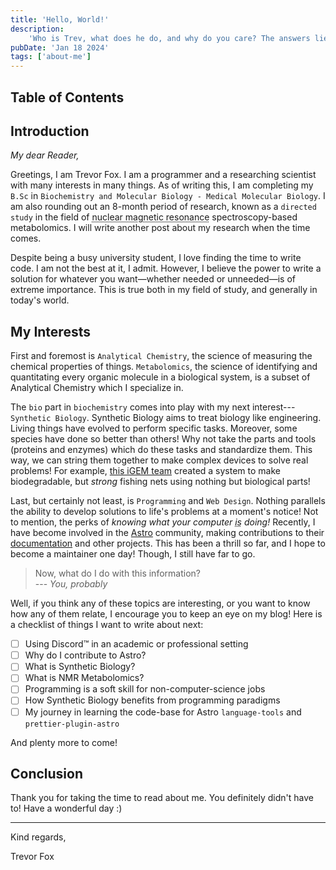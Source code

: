 ```yaml
---
title: 'Hello, World!'
description:
    'Who is Trev, what does he do, and why do you care? The answers lie here.'
pubDate: 'Jan 18 2024'
tags: ['about-me']
---
```


## Table of Contents

## Introduction

*My dear Reader,*

Greetings, I am Trevor Fox. I am a programmer and a researching scientist with
many interests in many things. As of writing this, I am completing my `B.Sc` in
`Biochemistry and Molecular Biology - Medical Molecular Biology`. I am also
rounding out an 8-month period of research, known as a `directed study` in the
field of <abbr title="NMR">nuclear magnetic resonance</abbr> spectroscopy-based metabolomics. I will
write another post about my research when the time comes.

Despite being a busy university student, I love finding the time to write code.
I am not the best at it, I admit. However, I believe the power to write a
solution for whatever you want&mdash;whether needed or unneeded&mdash;is of
extreme importance. This is true both in my field of study, and generally in
today's world.

## My Interests

First and foremost is `Analytical Chemistry`, the science of measuring the
chemical properties of things. `Metabolomics`, the science of identifying and
quantitating every organic molecule in a biological system, is a subset of
Analytical Chemistry which I specialize in.

The `bio` part in `biochemistry` comes into play with my next
interest---`Synthetic Biology`. Synthetic Biology aims to treat biology like
engineering. Living things have evolved to perform specific tasks. Moreover,
some species have done so better than others! Why not take the parts and tools
(proteins and enzymes) which do these tasks and standardize them. This way, we
can string them together to make complex devices to solve real problems! For
example, [this iGEM team]() created a system to make biodegradable, but _strong_
fishing nets using nothing but biological parts!

Last, but certainly not least, is `Programming` and `Web Design`. Nothing
parallels the ability to develop solutions to life's problems at a moment's
notice! Not to mention, the perks of _knowing what your computer
<abbr title="should be...">is</abbr> doing!_ Recently, I have become involved in
the [Astro](https://astro.build/) community, making contributions to their
[documentation](https://docs.astro.build/) and other projects. This has been a
thrill so far, and I hope to become a maintainer one day! Though, I still have
far to go.

> Now, what do I do with this information?  
> --- <cite>You, probably</cite>

Well, if you think any of these topics are interesting, or you want to know 
how any of them relate, I encourage you to keep an eye on my blog! Here is a 
checklist of things I want to write about next:

- [ ] Using Discord:tm: in an academic or professional setting
- [ ] Why do I contribute to Astro?
- [ ] What is Synthetic Biology?
- [ ] What is NMR Metabolomics?
- [ ] Programming is a soft skill for non-computer-science jobs
- [ ] How Synthetic Biology benefits from programming paradigms
- [ ] My journey in learning the code-base for Astro `language-tools` and `prettier-plugin-astro`

And plenty more to come!

## Conclusion

Thank you for taking the time to read about me. You definitely didn't have to! Have a wonderful day :)

***
Kind regards,

Trevor Fox
